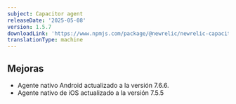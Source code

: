 ```yaml
---
subject: Capacitor agent
releaseDate: '2025-05-08'
version: 1.5.7
downloadLink: 'https://www.npmjs.com/package/@newrelic/newrelic-capacitor-plugin/v/1.5.8'
translationType: machine
---
```


## Mejoras

* Agente nativo Android actualizado a la versión 7.6.6.
* Agente nativo de iOS actualizado a la versión 7.5.5